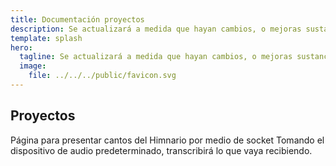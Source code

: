 ```yaml
---
title: Documentación proyectos
description: Se actualizará a medida que hayan cambios, o mejoras sustanciales.
template: splash
hero:
  tagline: Se actualizará a medida que hayan cambios, o mejoras sustanciales.
  image:
    file: ../../../public/favicon.svg
---
```



## Proyectos

<CardGrid>
	<Card title="Himnario" icon="list-format">
		Página para presentar cantos del Himnario por medio de socket
    <LinkCard title="Ver proyecto" href="/himnario"></LinkCard>
	</Card>
	<Card title="Voz a Texto" icon="add-document">
		Tomando el dispositivo de audio predeterminado, transcribirá lo que vaya recibiendo.
    <LinkCard title="Ver proyecto" href="/transcriptor"></LinkCard>
	</Card>
</CardGrid>
